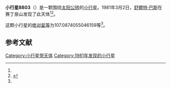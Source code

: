 {{Infobox planet
| bgcolour = #FFFFC0
| name = 8803
| symbol = 
| image = 
| caption = 
| discovery = yes
| discovery_ref = 
| discoverer = [[舒爾特·巴斯|舒爾特·巴斯]]
| discovery_site = [[赛丁泉山|赛丁泉山]] 
| discovered = 1981年3月2日
| designations = yes
| mp_name = 
| named_after = 
| alt_names = 1981 EL34/ 1972 TM3
| mp_category = [[主带小行星|主带小行星]]
| orbit_ref = <ref name="a">[http://ssd.jpl.nasa.gov/sbdb.cgi?sstr=8803 8803] {{Wayback|url=http://ssd.jpl.nasa.gov/sbdb.cgi?sstr=8803 |date=20110609195047 }}，小行星數據庫瀏覽器（JPL Small-Body Database Browser）－[[美国国家航空航天局|美国国家航空航天局]]喷气推进实验室</ref>
| epoch = 2456400.5 (2013年4月18日更新)
| aphelion = {{convert|3.7162744691731|AU|km|3|abbr=on|lk=out}}
| perihelion = {{convert|2.627038095268864|AU|km|3|abbr=on}}
| semimajor = {{convert|3.171656282220982|AU|km|3|abbr=on}}
| eccentricity = 0.171714126
| period = 2063.134782 [[日|日]]<br />5.65[[儒略年|儒略年]]
| avg_speed = 
| inclination = 1.150716315594498
| asc_node = 235.9988800512799
| mean_anomaly = 
| arg_peri = 107.0874055046159
| satellites = 
| physical_characteristics = yes
| dimensions = 
| mass = 
| density = 
| surface_grav = 
| escape_velocity = 
| sidereal_day = 
| axial_tilt = 
| pole_ecliptic_lat = 
| pole_ecliptic_lon = 
| albedo = 
| temperatures= 
| temp_name1 = 
| mean_temp_1 = 
| max_temp_1 = 
| temp_name2 = 
| max_temp_2 = 
| spectral_type = 
| abs_magnitude = 107.0874055046159
}}

'''小行星8803'''（{{lang-en|8803}}）是一颗围绕[[太阳|太阳]][[公转|公转]]的[[小行星|小行星]]。1981年3月2日，[[舒爾特·巴斯|舒爾特·巴斯]]在赛丁泉山发现了此天体<ref name="a" /><ref>{{cite news|title=小行星列表|url=http://cfa-www.harvard.edu/iau/lists/NumberedMPs.txt|accessdate=2013-07-08|newspaper=哈佛大学|archive-date=2008-05-17|archive-url=https://web.archive.org/web/20080517010638/http://cfa-www.harvard.edu/iau/lists/NumberedMPs.txt|dead-url=no}}</ref>。

这颗小行星的[[绝对星等|绝对星等]]为107.0874055046159等<ref name="a" />。

==参考文献==
{{reflist}}
{{Minor Planet Number|[[小行星8802|小行星8802]]|[[小行星8804|小行星8804]]}}

{{小天体}}

[[Category:小行星带天体|Category:小行星带天体]]
[[Category:1981年发现的小行星|Category:1981年发现的小行星]]

{{asteroid-stub}}